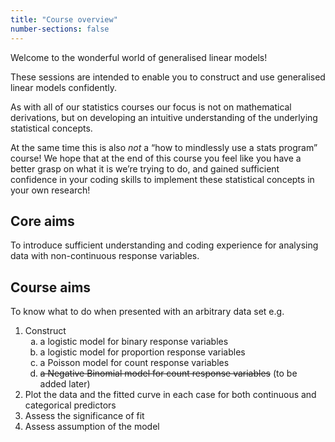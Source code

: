 ```yaml
---
title: "Course overview"
number-sections: false
---
```


Welcome to the wonderful world of generalised linear models!

These sessions are intended to enable you to construct and use generalised linear models confidently.

As with all of our statistics courses our focus is not on mathematical derivations, but on developing an intuitive understanding of the underlying statistical concepts.

At the same time this is also *not* a "how to mindlessly use a stats program" course! We hope that at the end of this course you feel like you have a better grasp on what it is we're trying to do, and gained sufficient confidence in your coding skills to implement these statistical concepts in your own research!

## Core aims

To introduce sufficient understanding and coding experience for analysing data with non-continuous response variables.

::: callout-note
## Course aims

To know what to do when presented with an arbitrary data set e.g.

1.  Construct
    a.  a logistic model for binary response variables
    b.  a logistic model for proportion response variables
    c.  a Poisson model for count response variables
    d.  ~~a Negative Binomial model for count response variables~~ (to be added later)
2.  Plot the data and the fitted curve in each case for both continuous and categorical predictors
3.  Assess the significance of fit
4.  Assess assumption of the model
:::
